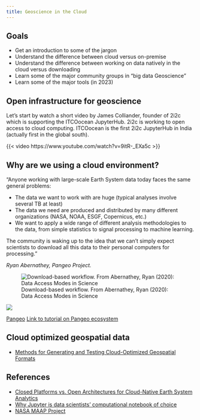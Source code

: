```yaml
---
title: Geoscience in the Cloud
---
```


::: {.callout-note icon=false}

## Goals

 * Get an introduction to some of the jargon
 * Understand the difference between cloud versus on-premise
 * Understand the difference between working on data natively in the cloud versus downloading
 * Learn some of the major community groups in "big data Geoscience"
 * Learn some of the major tools (in 2023)

:::

## Open infrastructure for geoscience

Let's start by watch a short video by James Colliander, founder of 2i2c which is supporting the ITCOocean JupyterHub. 2i2c is working to open access to cloud computing. ITCOocean is the first 2i2c JupyterHub in India (actually first in the global south).

{{< video https://www.youtube.com/watch?v=9itR-_EXa5c >}}

## Why are we using a cloud environment?

"Anyone working with large-scale Earth System data today faces the same general problems:

 * The data we want to work with are huge (typical analyses involve several TB at least)
 * The data we need are produced and distributed by many different organizations (NASA, NOAA, ESGF, Copernicus, etc.)
 * We want to apply a wide range of different analysis methodologies to the data, from simple statistics to signal processing to machine learning.

The community is waking up to the idea that we can’t simply expect scientists to download all this data to their personal computers for processing."

*Ryan Abernathey, Pangeo Project.*

![Download-based workflow. From Abernathey, Ryan (2020): Data Access Modes in Science](https://s3-eu-west-1.amazonaws.com/pfigshare-u-previews/22017009/preview.jpg)

![](https://training.galaxyproject.org/training-material/topics/climate/images/pangeo-ecosystem-2020.png)

[Pangeo](https://pangeo.io/index.html) [Link to tutorial on Pangeo ecosystem](https://training.galaxyproject.org/training-material/topics/climate/tutorials/pangeo-notebook/slides.html#1)


## Cloud optimized geospatial data

* [Methods for Generating and Testing Cloud-Optimized Geospatial Formats](https://developmentseed.org/cloud-optimized-geospatial-formats-guide/)

## References

* [Closed Platforms vs. Open Architectures for Cloud-Native Earth System Analytics](https://medium.com/pangeo/closed-platforms-vs-open-architectures-for-cloud-native-earth-system-analytics-1ad88708ebb6)
* [Why Jupyter is data scientists’ computational notebook of choice](https://www.nature.com/articles/d41586-018-07196-1)
* [NASA MAAP Project](https://docs.maap-project.org/en/latest/getting_started/about_maap.html)

